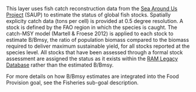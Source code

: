 This layer uses fish catch reconstruction data from the [Sea Around Us Project](http://www.seaaroundus.org/) (SAUP) to estimate the status of global fish stocks. Spatially explicity catch data (tons per cell) is provided at 0.5 degree resolution. A stock is defined by the FAO region in which the species is caught. The catch-MSY model (Martell & Froese 2012) is applied to each stock to estimate B/Bmsy, the ratio of population biomass compared to the biomass required to deliver maximum sustainable yield, for all stocks reported at the species level. All stocks that have been assessed through a formal stock assessment are assigned the status as it exists within the [RAM Legacy Database](http://ramlegacy.org/) rather than the estimated B/Bmsy.

For more details on how B/Bmsy estimates are integrated into the Food Provision goal, see the Fisheries sub-goal description.
